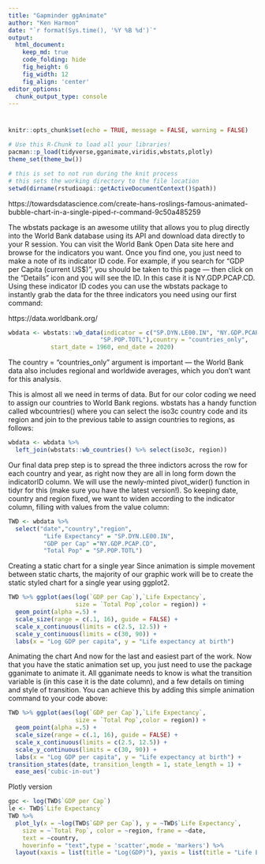 ```yaml
---
title: "Gapminder ggAnimate"
author: "Ken Harmon"
date: "`r format(Sys.time(), '%Y %B %d')`"
output:
  html_document:  
    keep_md: true
    code_folding: hide
    fig_height: 6
    fig_width: 12
    fig_align: 'center'
editor_options: 
  chunk_output_type: console
---
```


# {.tabset .tabset-fade}

```r
knitr::opts_chunk$set(echo = TRUE, message = FALSE, warning = FALSE)
```

```r
# Use this R-Chunk to load all your libraries!
pacman::p_load(tidyverse,gganimate,viridis,wbstats,plotly)
theme_set(theme_bw())
```

```r
# this is set to not run during the knit process
# this sets the working directory to the file location
setwd(dirname(rstudioapi::getActiveDocumentContext()$path))
```

https://towardsdatascience.com/create-hans-roslings-famous-animated-bubble-chart-in-a-single-piped-r-command-9c50a485259

The wbstats package is an awesome utility that allows you to plug directly into the World Bank database using its API and download data directly to your R session. You can visit the World Bank Open Data site here and browse for the indicators you want. Once you find one, you just need to make a note of its indicator ID code. For example, if you search for “GDP per Capita (current US$)”, you should be taken to this page — then click on the “Details” icon and you will see the ID. In this case it is NY.GDP.PCAP.CD.
Using these indicator ID codes you can use the wbstats package to instantly grab the data for the three indicators you need using our first command:

https://data.worldbank.org/

```r
wbdata <- wbstats::wb_data(indicator = c("SP.DYN.LE00.IN", "NY.GDP.PCAP.CD", 
                          "SP.POP.TOTL"),country = "countries_only", 
            start_date = 1960, end_date = 2020)
```

The country = "countries_only" argument is important — the World Bank data also includes regional and worldwide averages, which you don’t want for this analysis.

This is almost all we need in terms of data. But for our color coding we need to assign our countries to World Bank regions. wbstats has a handy function called wbcountries() where you can select the iso3c country code and its region and join to the previous table to assign countries to regions, as follows:

```r
wbdata <- wbdata %>%
  left_join(wbstats::wb_countries() %>% select(iso3c, region))
```

Our final data prep step is to spread the three indictors across the row for each country and year, as right now they are all in long form down the indicatorID column. We will use the newly-minted pivot_wider() function in tidyr for this (make sure you have the latest version!). So keeping date, country and region fixed, we want to widen according to the indicator column, filling with values from the value column:

```r
TWD <- wbdata %>% 
  select("date","country","region",
          "Life Expectancy" = "SP.DYN.LE00.IN",
          "GDP per Cap" ="NY.GDP.PCAP.CD",
          "Total Pop" = "SP.POP.TOTL")
```

Creating a static chart for a single year
Since animation is simple movement between static charts, the majority of our graphic work will be to create the static styled chart for a single year using ggplot2.

```r
TWD %>% ggplot(aes(log(`GDP per Cap`),`Life Expectancy`,
                   size = `Total Pop`,color = region)) + 
  geom_point(alpha =.5) + 
  scale_size(range = c(.1, 16), guide = FALSE) +
  scale_x_continuous(limits = c(2.5, 12.5)) +
  scale_y_continuous(limits = c(30, 90)) + 
  labs(x = "Log GDP per capita", y = "Life expectancy at birth")
```

Animating the chart
And now for the last and easiest part of the work. Now that you have the static animation set up, you just need to use the package gganimate to animate it. All gganimate needs to know is what the transition variable is (in this case it is the date column), and a few details on timing and style of transition. You can achieve this by adding this simple animation command to your code above:

```r
TWD %>% ggplot(aes(log(`GDP per Cap`),`Life Expectancy`,
                   size = `Total Pop`,color = region)) + 
  geom_point(alpha =.5) + 
  scale_size(range = c(.1, 16), guide = FALSE) +
  scale_x_continuous(limits = c(2.5, 12.5)) +
  scale_y_continuous(limits = c(30, 90)) + 
  labs(x = "Log GDP per capita", y = "Life expectancy at birth") +
transition_states(date, transition_length = 1, state_length = 1) +
  ease_aes('cubic-in-out')
```

Plotly version

```r
gpc <- log(TWD$`GDP per Cap`)
le <- TWD$`Life Expectancy`
TWD %>%
  plot_ly(x = ~log(TWD$`GDP per Cap`), y = ~TWD$`Life Expectancy`, 
    size = ~`Total Pop`, color = ~region, frame = ~date, 
    text = ~country, 
    hoverinfo = "text",type = 'scatter',mode = 'markers') %>%
  layout(xaxis = list(title = "Log(GDP)"), yaxis = list(title = "Life Expectancy"))
```








